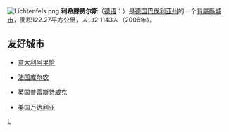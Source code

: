 [[Image:Lichtenfels.png|thumb]]
'''利希滕费尔斯'''（[[德语|德语]]：'''{{lang|de|Lichtenfels}}'''）是[[德国|德国]][[巴伐利亚州|巴伐利亚州]]的一个[[有屬縣城市|有屬縣城市]]，面积122.27平方公里，人口2'1143人（2006年）。

==友好城市==
*{{flagicon|Italy}}[[意大利|意大利]][[阿里恰|阿里恰]]
*{{flagicon|France}}[[法国|法国]][[库尔农|库尔农]]
*{{flagicon|UK}}[[英国|英国]][[普雷斯特威克|普雷斯特威克]]
*{{flagicon|USA}}[[美国|美国]][[万达利亚|万达利亚]]

{{commonscat|Lichtenfels}}
{{Authority control}}
{{Germany-geo-stub}}

[[Category:巴伐利亚州市镇|L]]